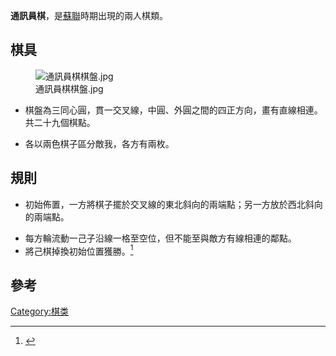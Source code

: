 '''通訊員棋'''，是[[蘇聯|蘇聯]]時期出現的兩人棋類。
== 棋具 ==
[[File:通訊員棋棋盤.jpg|thumb]]
*棋盤為三同心圓，貫一交叉線，中圓、外圓之間的四正方向，畫有直線相連。共二十九個棋點。

*各以兩色棋子區分敵我，各方有兩枚。

== 規則==

*初始佈置，一方將棋子擺於交叉線的東北斜向的兩端點；另一方放於西北斜向的兩端點。

*每方輪流動一己子沿線一格至空位，但不能至與敵方有線相連的鄰點。
*將己棋掉換初始位置獲勝。<ref name="游戏与娱乐">{{cite book|author=華信 編譯|title=《游戏与娱乐》|date=1955-12|publisher=上海文化出版社|location=中國|language=zh}}</ref>
== 參考 ==
{{reflist}}

[[Category:棋类|Category:棋类]]